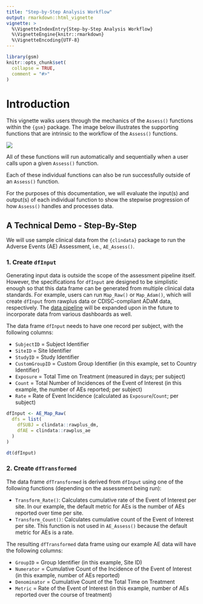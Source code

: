 ```yaml
---
title: "Step-by-Step Analysis Workflow"
output: rmarkdown::html_vignette
vignette: >
  %\VignetteIndexEntry{Step-by-Step Analysis Workflow}
  %\VignetteEngine{knitr::rmarkdown}
  %\VignetteEncoding{UTF-8}
---
```


```r
library(gsm)
knitr::opts_chunk$set(
  collapse = TRUE,
  comment = "#>"
)
```

# Introduction

This vignette walks users through the mechanics of the `Assess()` functions within the `{gsm}` package. The image below illustrates the supporting functions that are intrinsic to the workflow of the `Assess()` functions.

![](vignettes/data-analysis.png)

All of these functions will run automatically and sequentially when a user calls upon a given `Assess()` function.

Each of these individual functions can also be run successfully outside of an `Assess()` function.

For the purposes of this documentation, we will evaluate the input(s) and output(s) of each individual function to show the stepwise progression of how `Assess()` handles and processes data.

## A Technical Demo - Step-By-Step

We will use sample clinical data from the `{clindata}` package to run the Adverse Events (AE) Assessment, i.e., `AE_Assess()`.

### 1. Create `dfInput`

Generating input data is outside the scope of the assessment pipeline itself. However, the specifications for `dfInput` are designed to be simplistic enough so that this data frame can be generated from multiple clinical data standards. For example, users can run `Map_Raw()` or `Map_Adam()`, which will create `dfInput` from rawplus data or CDISC-compliant ADaM data, respectively. The [data pipeline](https://silver-potato-cfe8c2fb.pages.github.io/articles/DataPipeline.html) will be expanded upon in the future to incorporate data from various dashboards as well.

The data frame `dfInput` needs to have one record per subject, with the following columns:

-   `SubjectID` = Subject Identifier
-   `SiteID` = Site Identifier
-   `StudyID` = Study Identifier
-   `CustomGroupID` = Custom Group Identifier (in this example, set to Country Identifier)
-   `Exposure` = Total Time on Treatment (measured in days; per subject)
-   `Count` = Total Number of Incidences of the Event of Interest (in this example, the number of AEs reported; per subject)
-   `Rate` = Rate of Event Incidence (calculated as `Exposure`/`Count`; per subject)

```r
dfInput <- AE_Map_Raw(
  dfs = list(
    dfSUBJ = clindata::rawplus_dm,
    dfAE = clindata::rawplus_ae
  )
)
```

```r
dt(dfInput)
```

### 2. Create `dfTransformed`

The data frame `dfTransformed` is derived from `dfInput` using one of the following functions (depending on the assessment being run):

-   `Transform_Rate()`: Calculates cumulative rate of the Event of Interest per site. In our example, the default metric for AEs is the number of AEs reported over time per site.
-   `Transform_Count()`: Calculates cumulative count of the Event of Interest per site. This function is not used in `AE_Assess()` because the default metric for AEs is a rate.

The resulting `dfTransformed` data frame using our example AE data will have the following columns:

-   `GroupID` = Group Identifier (in this example, Site ID)
-   `Numerator` = Cumulative Count of the Incidence of the Event of Interest (in this example, number of AEs reported)
-   `Denominator` = Cumulative Count of the Total Time on Treatment
-   `Metric` = Rate of the Event of Interest (in this example, number of AEs reported over the course of treatment)
